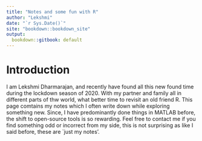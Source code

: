 ```yaml
--- 
title: "Notes and some fun with R"
author: "Lekshmi"
date: "`r Sys.Date()`"
site: "bookdown::bookdown_site"
output: 
  bookdown::gitbook: default
---
```


# Introduction

I am Lekshmi Dharmarajan, and recently have found all this new found time during the lockdown season of 2020. With my partner and family all in different parts of thw world, what better time to revisit an old friend R. This page comtains my notes which I often write down while exploring something new. Since, I have predominantly done things in MATLAB before, the shift to open-source tools is so rewarding. Feel free to contact me if you find something odd or incorrect from my side, this is not surprising as like I said before, these are `just my notes'. 